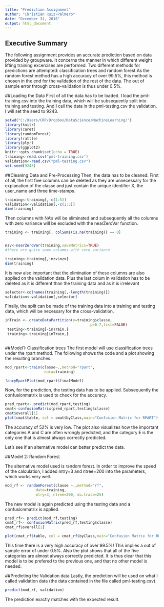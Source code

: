 ```yaml
---
title: "Prediction Assignment"
author: "Christian Ruiz-Palmero"
date: "December 31, 2016"
output: html_document
---
```


## Executive Summary

The following assignment provides an accurate prediction based on data provided by groupware. It concerns the manner in which different weight lifting training excercises are performed. Two different methods for predictions are attempted: classification trees and random forest.As the random forest method has a high accuracy of over 99.5%, this method is chosen in the end for the validation of the rest of the data. The out of sample error through cross-validation is thus under 0.5%.

##Loading the Data
First of all the data has to be loaded. I load the pml-training.csv into the training data, which will be subsequently split into training and testing. And I call the data in the pml-testing.csv the validation. I will set the seed to 9243.

```r
setwd("C:/Users/CRP/Dropbox/DataScience/MachineLearning/")
library(knitr)
library(caret)
library(randomForest)
library(rattle)
library(plyr)
library(ggplot2)
knitr::opts_chunk$set(echo = TRUE)
training<-read.csv("pml-training.csv")
validation<-read.csv("pml-testing.csv")
set.seed(9243)
```

##Cleaning Data and Pre-Processing
Then, the data has to be cleaned. First of all, the first five columns can be deleted as they are unnecessary for the explanation of the classe and just contain the unique identifier X, the user_name and three time-stamps.

```r

training<-training[,-c(1:5)]
validation<-validation[,-c(1:5)]
dim(training)
```

Then columns with NA's will be eliminated and subsequently all the columns with zero variance will be excluded with the nearZeroVar function.

```r

training <- training[, colSums(is.na(training)) == 0]


nzv<-nearZeroVar(training,saveMetrics=TRUE)
#there are quite some columns with zero variance

training<-training[,!nzv$nzv]
dim(training)


```

It is now also important that the elimination of these columns are also applied on the validation data. Plus the last colum in validation has to be deleted as it is different than the training data and as it is irrelevant

```r

selector<-colnames(training[,-length(training)])
validation<-validation[,selector]
```

Finally, the split can be made of the training data into a training and testing data, which will be necessary for the cross-validation.


```r
inTrain <- createDataPartition(y=training$classe,
                                       p=0.7,list=FALSE)
 testing<-training[-inTrain,]     
 training<-training[inTrain,]
     

```

##Model1: Classification trees
The first model will use classification trees under the rpart method. The following shows the code and a plot showing the resulting branches.

```r




mod_rpart<-train(classe~.,method="rpart",
                  data=training)

fancyRpartPlot(mod_rpart$finalModel)


```

Now, for the prediction, the testing data has to be applied. Subsequently the confusionmatrix is used to check for the accuracy.

```r
pred_rpart<- predict(mod_rpart,testing)
cmat<-confusionMatrix(pred_rpart,testing$classe)
cmat$overall[1]
plot(cmat$table, col = cmat$byClass,main="Confusion Matrix for RPART")

```

The accuracy of 52% is very low. The plot also visualizes how the important categories A and C are often wrongly predicted, and the category E is the only one that is almost always correctly predicted.

Let's see if an alternative model can better predict the data.

##Model 2: Random Forest

The alternative model used is random forest. In order to improve the speed of the calculation, I added mtry=3 and ntree=200 into the parameters, which works very well.

```r

mod_rf <- randomForest(classe ~.,method="rf",
              data=training,
              mtry=3, ntree=200, do.trace=25)

```

The new model is again predicted using the testing data and a confusionmatrix is applied.

```r
pred_rf<- predict(mod_rf,testing)
cmat_rf<- confusionMatrix(pred_rf,testing$classe)
cmat_rf$overall[1]

plot(cmat_rf$table, col = cmat_rf$byClass,main="Confusion Matrix for RF")

```

This time there is a very high accuracy of over 99.5%! This implies a out of sample error of under 0.5%. Also the plot shows that all of the five categories are almost always correctly predicted. It is thus clear that this model is to be prefered to the previous one, and that no other model is needed.

##Predicting the Validation data
Lastly, the prediction will be used on what I called validation data (the data contained in the file called pml-testing.csv).


```r
predict(mod_rf, validation)
```

The prediction exactly matches with the expected result.